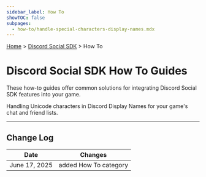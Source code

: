 ```yaml
---
sidebar_label: How To
showTOC: false
subpages:
  - how-to/handle-special-characters-display-names.mdx
---
```


[Home](/docs/intro) > [Discord Social SDK](/docs/discord-social-sdk/overview) > How To

# Discord Social SDK How To Guides

These how-to guides offer common solutions for integrating Discord Social SDK features into your game.

<Container>
  <Card title="Handle Special Characters in Display Names" link="/docs/discord-social-sdk/how-to/handle-special-characters-display-names" icon="LettersIcon">
    Handling Unicode characters in Discord Display Names for your game's chat and friend lists.
  </Card>
</Container>

---

## Change Log

| Date          | Changes               |
|---------------|-----------------------|
| June 17, 2025 | added How To category |